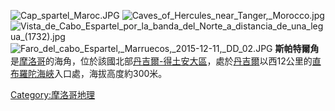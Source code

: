 [[Image:Cap_spartel_Maroc.JPG|thumb]]
[[Image:Caves_of_Hercules_near_Tanger,_Morocco.jpg|thumb]]
[[Image:Vista_de_Cabo_Espartel_por_la_banda_del_Norte_a_distancia_de_una_legua_(1732).jpg|thumb]]
[[File:Faro_del_cabo_Espartel,_Marruecos,_2015-12-11,_DD_02.JPG|thumb]]
'''斯帕特爾角'''是[[摩洛哥|摩洛哥]]的海角，位於該國北部[[丹吉爾-得土安大區|丹吉爾-得土安大區]]，處於[[丹吉爾|丹吉爾]]以西12公里的[[直布羅陀海峽|直布羅陀海峽]]入口處，海拔高度約300米。

{{coord|35|48|02|N|5|54|22|W|display=title|region:MA-TNG_type:landmark_source:dewiki}}

{{Morocco-geo-stub}}
[[Category:摩洛哥地理|Category:摩洛哥地理]]